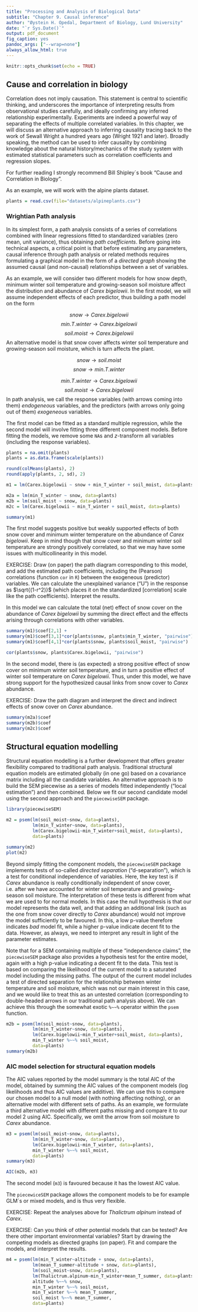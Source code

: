 ```yaml
---
title: "Processing and Analysis of Biological Data"
subtitle: "Chapter 9. Causal inference"
author: "Øystein H. Opedal, Department of Biology, Lund University"
date: "`r Sys.Date()`"
output: pdf_document
fig_caption: yes
pandoc_args: ["--wrap=none"]
always_allow_html: true
---
```


```r
knitr::opts_chunk$set(echo = TRUE)
```

## Cause and correlation in biology

Correlation does not imply causation. This statement is central to scientific thinking, and underscores the importance of interpreting results from observational studies carefully, and ideally confirming any inferred relationship experimentally. Experiments are indeed a powerful way of separating the effects of multiple correlated variables. In this chapter, we will discuss an alternative approach to inferring causality tracing back to the work of Sewall Wright a hundred years ago (Wright 1921 and later). Broadly speaking, the method can be used to infer causality by combining knowledge about the natural history/mechanics of the study system with estimated statistical parameters such as correlation coefficients and regression slopes.

For further reading I strongly recommend Bill Shipley´s book "Cause and Correlation in Biology".

As an example, we will work with the alpine plants dataset.

```r
plants = read.csv(file="datasets/alpineplants.csv")
```

### Wrightian Path analysis

In its simplest form, a path analysis consists of a series of correlations combined with linear regressions fitted to standardized variables (zero mean, unit variance), thus obtaining *path coefficients*. Before going into technical aspects, a critical point is that before estimating any parameters, causal inference through path analysis or related methods requires formulating a graphical model in the form of a *directed graph* showing the assumed causal (and non-causal) relationships between a set of variables.

As an example, we will consider two different models for how snow depth, minimum winter soil temperature and growing-season soil moisture affect the distribution and abundance of *Carex bigelowii*. In the first model, we will assume independent effects of each predictor, thus building a path model on the form

$$snow \rightarrow Carex.bigelowii$$
$$min.T.winter \rightarrow Carex.bigelowii$$
$$soil.moist \rightarrow Carex.bigelowii$$
An alternative model is that snow cover affects winter soil temperature and growing-season soil moisture, which is turn affects the plant.

$$snow \rightarrow soil.moist$$
$$snow \rightarrow min.T.winter$$

$$min.T.winter \rightarrow Carex.bigelowii$$
$$soil.moist \rightarrow Carex.bigelowii$$
In path analysis, we call the response variables (with arrows coming into them) *endogeneous* variables, and the predictors (with arrows only going out of them) *exogeneous* variables.

The first model can be fitted as a standard multiple regression, while the second model will involve fitting three different component models. Before fitting the models, we remove some `NA`s and *z*-transform all variables (including the response variables).

```r
plants = na.omit(plants)
plants = as.data.frame(scale(plants))

round(colMeans(plants), 2)
round(apply(plants, 2, sd), 2)

m1 = lm(Carex.bigelowii ~ snow + min_T_winter + soil_moist, data=plants)

m2a = lm(min_T_winter ~ snow, data=plants)
m2b = lm(soil_moist ~ snow, data=plants)
m2c = lm(Carex.bigelowii ~ min_T_winter + soil_moist, data=plants)
```

```r
summary(m1)
```

The first model suggests positive but weakly supported effects of both snow cover and minimum winter temperature on the abundance of *Carex bigelowii*. Keep in mind though that snow cover and minimum winter soil temperature are strongly positively correlated, so that we may have some issues with multicollinearity in this model.

EXERCISE: Draw (on paper) the path diagram corresponding to this model, and add the estimated path coefficients, including the (Pearson) correlations (function `cor` in `R`) between the exogeneous (predictor) variables. We can calculate the unexplained variance ("U") in the response as $\sqrt{(1-r^2)}$ (which places it on the standardized [correlation] scale like the path coefficients). Interpret the results.

In this model we can calculate the total (net) effect of snow cover on the abundance of *Carex bigelowii* by summing the direct effect and the effects arising through correlations with other variables.

```r
summary(m1)$coef[2,1] +
summary(m1)$coef[3,1]*cor(plants$snow, plants$min_T_winter, "pairwise") +
summary(m1)$coef[4,1]*cor(plants$snow, plants$soil_moist, "pairwise")

cor(plants$snow, plants$Carex.bigelowii, "pairwise")
```

In the second model, there is (as expected) a strong positive effect of snow cover on minimum winter soil temperature, and in turn a positive effect of winter soil temperature on *Carex bigelowii*. Thus, under this model, we have strong support for the hypothesized causal links from snow cover to *Carex* abundance.

EXERCISE: Draw the path diagram and interpret the direct and indirect effects of snow cover on *Carex* abundance.

```r
summary(m2a)$coef
summary(m2b)$coef
summary(m2c)$coef
```

## Structural equation modelling
Structural equation modelling is a further development that offers greater flexibility compared to traditional path analysis. Traditional structural equation models are estimated globally (in one go) based on a covariance matrix including all the candidate variables. An alternative approach is to build the SEM piecewise as a series of models fitted independently ("local estimation") and then combined. Below we fit our second candidate model using the second approach and the `piecewiseSEM` package.

```r
library(piecewiseSEM)

m2 = psem(lm(soil_moist~snow, data=plants),
          lm(min_T_winter~snow, data=plants),
          lm(Carex.bigelowii~min_T_winter+soil_moist, data=plants), 
          data=plants)
```

```r
summary(m2)
plot(m2)
```

Beyond simply fitting the component models, the `piecewiseSEM` package implements tests of so-called *directed separation* ("d-separation"), which is a test for conditional independence of variables. Here, the key test is if *Carex* abundance is really conditionally independent of snow cover, i.e. after we have accounted for winter soil temperature and growing-season soil moisture. The interpretation of these tests is different from what we are used to for normal models. In this case the null hypothesis is that our model represents the data well, and that adding an additional link (such as the one from snow cover directly to *Carex* abundance) would not improve the model sufficiently to be favoured. In this, a low p-value therefore indicates *bad* model fit, while a higher p-value indicate decent fit to the data. However, as always, we need to interpret any result in light of the parameter estimates.

Note that for a SEM containing multiple of these "independence claims", the `piecewiseSEM` package also provides a hypothesis test for the entire model, again with a high p-value indicating a decent fit to the data. This test is based on comparing the likelihood of the current model to a saturated model including the missing paths. The output of the current model includes a test of directed separation for the relationship between winter temperature and soil moisture, which was not our main interest in this case, and we would like to treat this as an untested correlation (corresponding to double-headed arrows in our traditional path analysis above). We can achieve this through the somewhat exotic `%~~%` operator within the `psem` function.

```r
m2b = psem(lm(soil_moist~snow, data=plants),
          lm(min_T_winter~snow, data=plants),
          lm(Carex.bigelowii~min_T_winter+soil_moist, data=plants), 
          min_T_winter %~~% soil_moist,
          data=plants)
summary(m2b)
```

### AIC model selection for structural equation models
The AIC values reported by the model summary is the total AIC of the model, obtained by summing the AIC values of the component models (log likelihoods and thus AIC values are additive). We can use this to compare our chosen model to a null model (with nothing affecting nothing), or an alternative model with different sets of paths. As an example, we formulate a third alternative model with different paths missing and compare it to our model 2 using AIC. Specifically, we omit the arrow from soil moisture to *Carex* abundance.

```r
m3 = psem(lm(soil_moist~snow, data=plants),
          lm(min_T_winter~snow, data=plants),
          lm(Carex.bigelowii~min_T_winter, data=plants), 
          min_T_winter %~~% soil_moist,
          data=plants)
summary(m3)
```

```r
AIC(m2b, m3)
```

The second model (`m3`) is favoured because it has the lowest AIC value. 

The `piecewiceSEM` package allows the component models to be for example GLM´s or mixed models, and is thus very flexible. 

EXERCISE: Repeat the analyses above for *Thalictrum alpinum* instead of *Carex*. 

EXERCISE: Can you think of other potential models that can be tested? Are there other important environmental variables? Start by drawing the competing models as directed graphs (on paper). Fit and compare the models, and interpret the results.

```r
m4 = psem(lm(min_T_winter~altitude + snow, data=plants),
          lm(mean_T_summer~altitude + snow, data=plants),
          lm(soil_moist~snow, data=plants),
          lm(Thalictrum.alpinum~min_T_winter+mean_T_summer, data=plants), 
          altitude %~~% snow,
          min_T_winter %~~% soil_moist,
          min_T_winter %~~% mean_T_summer,
          soil_moist %~~% mean_T_summer,
          data=plants)
```

